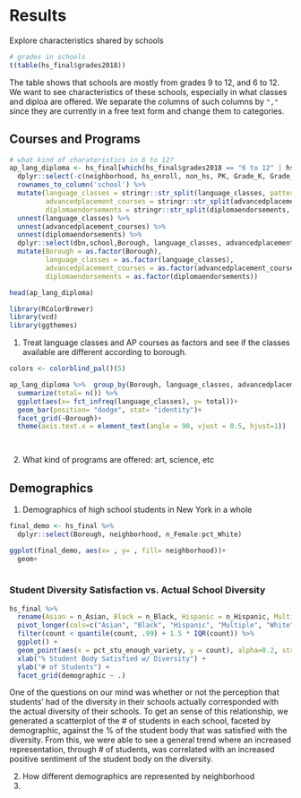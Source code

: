 # Results

Explore characteristics shared by schools

```r
# grades in schools
t(table(hs_final$grades2018))
```

The table shows that schools are mostly from grades 9 to 12, and 6 to 12.
We want to see characteristics of these schools, especially in what classes and diploa are offered.
We separate the columns of such columns by `","` since they are currently in a free text form and change them to categories.

## Courses and Programs
```r
# what kind of charateristics in 6 to 12?
ap_lang_diploma <- hs_final[which(hs_final$grades2018 == "6 to 12" | hs_final$grades2018 == "9 to 12"), ] %>% 
  dplyr::select(-c(neighborhood, hs_enroll, non_hs, PK, Grade_K, Grade_1, Grade_2, Grade_3, Grade_4, Grade_5, finalgrades)) %>%
  rownames_to_column('school') %>% 
  mutate(language_classes = stringr::str_split(language_classes, pattern= ","),
         advancedplacement_courses = stringr::str_split(advancedplacement_courses, pattern= ","),
         diplomaendorsements = stringr::str_split(diplomaendorsements, pattern= ",")) %>% 
  unnest(language_classes) %>% 
  unnest(advancedplacement_courses) %>% 
  unnest(diplomaendorsements) %>% 
  dplyr::select(dbn,school,Borough, language_classes, advancedplacement_courses, diplomaendorsements) %>% 
  mutate(Borough = as.factor(Borough),
         language_classes = as.factor(language_classes),
         advancedplacement_courses = as.factor(advancedplacement_courses),
         diplomaendorsements = as.factor(diplomaendorsements))

head(ap_lang_diploma)
```

```r
library(RColorBrewer)
library(vcd)
library(ggthemes)
```

1. Treat language classes and AP courses as factors and see if the classes available are different according to borough.
```r
colors <- colorblind_pal()(5)

ap_lang_diploma %>%  group_by(Borough, language_classes, advancedplacement_courses) %>% 
  summarize(total= n()) %>% 
  ggplot(aes(x= fct_infreq(language_classes), y= total))+
  geom_bar(position= "dodge", stat= "identity")+
  facet_grid(~Borough)+
  theme(axis.text.x = element_text(angle = 90, vjust = 0.5, hjust=1))

  


```

2. What kind of programs are offered: art, science, etc



## Demographics

1. Demographics of high school students in New York in a whole

```r
final_demo <- hs_final %>%
  dplyr::select(Borough, neighborhood, n_Female:pct_White)

ggplot(final_demo, aes(x= , y= , fill= neighborhood))+
  geom+
  
```

### Student Diversity Satisfaction vs. Actual School Diversity 
```r

hs_final %>%
  rename(Asian = n_Asian, Black = n_Black, Hispanic = n_Hispanic, Multiple = n_Multiple_Race_Categories_Not_Represented, White = n_White) %>%
  pivot_longer(cols=c("Asian", "Black", "Hispanic", "Multiple", "White"), names_to = "demographic", values_to="count") %>% 
  filter(count < quantile(count, .99) + 1.5 * IQR(count)) %>%
  ggplot() +
  geom_point(aes(x = pct_stu_enough_variety, y = count), alpha=0.2, stroke=0) +
  xlab("% Student Body Satisfied w/ Diversity") +
  ylab("# of Students") +
  facet_grid(demographic ~ .)

```

One of the questions on our mind was whether or not the perception that students' had of the diversity in their schools actually corresponded with the actual diversity of their schools. To get an sense of this relationship, we generated a scatterplot of the # of students in each school, faceted by demographic, against the % of the student body that was satisfied with the diversity. From this, we were able to see a general trend where an increased representation, through # of students, was correlated with an increased positive sentiment of the student body on the diversity.



2. How different demographics are represented by neighborhood
3. 